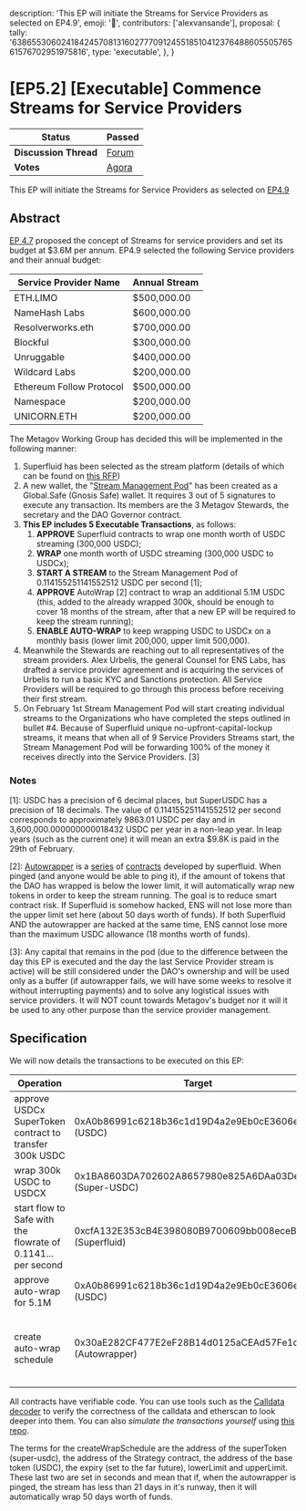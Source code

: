   description:
    'This EP will initiate the Streams for Service Providers as selected on EP4.9',
  emoji: '📖',
  contributors: ['alexvansande'],
  proposal: {
    tally:
      '63865530602418424570813160277709124551851041237648860550576561576702951975816',
    type: 'executable',
  },
}

# [EP5.2] [Executable] Commence Streams for Service Providers

| **Status**            | Passed                                                                                                                    |
| --------------------- | ------------------------------------------------------------------------------------------------------------------------- |
| **Discussion Thread** | [Forum](https://discuss.ens.domains/t/ep5-2-executable-commence-streams-for-service-providers/18615)                      |
| **Votes**             | [Agora](https://agora.ensdao.org/proposals/63865530602418424570813160277709124551851041237648860550576561576702951975816) |

This EP will initiate the Streams for Service Providers as selected on [EP4.9](https://docs.ens.domains/dao/proposals/4.9)

## Abstract

[EP 4.7](https://docs.ens.domains/dao/proposals/4.7) proposed the concept of Streams for service providers and set its budget at $3.6M per annum. EP4.9 selected the following Service providers and their annual budget:

| Service Provider Name    | Annual Stream |
| ------------------------ | ------------- |
| ETH.LIMO                 | $500,000.00   |
| NameHash Labs            | $600,000.00   |
| Resolverworks.eth        | $700,000.00   |
| Blockful                 | $300,000.00   |
| Unruggable               | $400,000.00   |
| Wildcard Labs            | $200,000.00   |
| Ethereum Follow Protocol | $500,000.00   |
| Namespace                | $200,000.00   |
| UNICORN.ETH              | $200,000.00   |

The Metagov Working Group has decided this will be implemented in the following manner:

1. Superfluid has been selected as the stream platform (details of which can be found on [this RFP](https://discuss.ens.domains/t/rfp-stream-platform-for-ens-service-providers/18448))
2. A new wallet, the "[Stream Management Pod](https://app.safe.global/settings/setup?safe=eth:0xB162Bf7A7fD64eF32b787719335d06B2780e31D1)" has been created as a Global.Safe (Gnosis Safe) wallet. It requires 3 out of 5 signatures to execute any transaction. Its members are the 3 Metagov Stewards, the secretary and the DAO Governor contract.
3. **This EP includes 5 Executable Transactions**, as follows:
   1. **APPROVE** Superfluid contracts to wrap one month worth of USDC streaming (300,000 USDC);
   2. **WRAP** one month worth of USDC streaming (300,000 USDC to USDCx);
   3. **START A STREAM** to the Stream Management Pod of 0.114155251141552512 USDC per second [1];
   4. **APPROVE** AutoWrap [2] contract to wrap an additional 5.1M USDC (this, added to the already wrapped 300k, should be enough to cover 18 months of the stream, after that a new EP will be required to keep the stream running);
   5. **ENABLE AUTO-WRAP** to keep wrapping USDC to USDCx on a monthly basis (lower limit 200,000, upper limit 500,000).
4. Meanwhile the Stewards are reaching out to all representatives of the stream providers. Alex Urbelis, the general Counsel for ENS Labs, has drafted a service provider agreement and is acquiring the services of Urbelis to run a basic KYC and Sanctions protection. All Service Providers will be required to go through this process before receiving their first stream.
5. On February 1st Stream Management Pod will start creating individual streams to the Organizations who have completed the steps outlined in bullet #4. Because of Superfluid unique no-upfront-capital-lockup streams, it means that when all of 9 Service Providers Streams start, the Stream Management Pod will be forwarding 100% of the money it receives directly into the Service Providers. [3]

### Notes

[1]: USDC has a precision of 6 decimal places, but SuperUSDC has a precision of 18 decimals. The value of 0.114155251141552512 per second corresponds to approximately 9863.01 USDC per day and in 3,600,000.000000000018432 USDC per year in a non-leap year. In leap years (such as the current one) it will mean an extra $9.8K is paid in the 29th of February.

[2]: [Autowrapper](https://etherscan.io/address/0x1D65c6d3AD39d454Ea8F682c49aE7744706eA96d#code) is a [series](https://etherscan.io/address/0x30aE282CF477E2eF28B14d0125aCEAd57Fe1d7a1#code) of [contracts](https://etherscan.io/address/0x1D65c6d3AD39d454Ea8F682c49aE7744706eA96d#code) developed by superfluid. When pinged (and anyone would be able to ping it), if the amount of tokens that the DAO has wrapped is below the lower limit, it will automatically wrap new tokens in order to keep the stream running. The goal is to reduce smart contract risk. If Superfluid is somehow hacked, ENS will not lose more than the upper limit set here (about 50 days worth of funds). If both Superfluid AND the autowrapper are hacked at the same time, ENS cannot lose more than the maximum USDC allowance (18 months worth of funds).

[3]: Any capital that remains in the pod (due to the difference between the day this EP is executed and the day the last Service Provider stream is active) will be still considered under the DAO's ownership and will be used only as a buffer (if autowrapper fails, we will have some weeks to resolve it without interrupting payments) and to solve any logistical issues with service providers. It will NOT count towards Metagov's budget nor it will it be used to any other purpose than the service provider management.

## Specification

We will now details the transactions to be executed on this EP:

| Operation                                                    | Target                                                   | Decoded Calldata                                                                                                                                                                                                                             | Raw Calldata                                                                                                                                                                                                                                                                                                                                                                                                 |
| ------------------------------------------------------------ | -------------------------------------------------------- | -------------------------------------------------------------------------------------------------------------------------------------------------------------------------------------------------------------------------------------------- | ------------------------------------------------------------------------------------------------------------------------------------------------------------------------------------------------------------------------------------------------------------------------------------------------------------------------------------------------------------------------------------------------------------ |
| approve USDCx SuperToken contract to transfer 300k USDC      | 0xA0b86991c6218b36c1d19D4a2e9Eb0cE3606eB48 (USDC)        | `function approve(address 0x1BA8603DA702602A8657980e825A6DAa03Dee93a, uint256 300000000000)`                                                                                                                                                 | 0x095ea7b30000000000000000000000001ba8603da702602a8657980e825a6daa03dee93a00000000000000000000000000000000000000000000000000000045d964b800                                                                                                                                                                                                                                                                   |
| wrap 300k USDC to USDCX                                      | 0x1BA8603DA702602A8657980e825A6DAa03Dee93a (Super-USDC)  | `function upgrade(uint256 300000000000000000000000)`                                                                                                                                                                                         | 0x45977d03000000000000000000000000000000000000000000003f870857a3e0e3800000                                                                                                                                                                                                                                                                                                                                   |
| start flow to Safe with the flowrate of 0.1141... per second | 0xcfA132E353cB4E398080B9700609bb008eceB125 (Superfluid)  | `function setFlowrate(address 0x1BA8603DA702602A8657980e825A6DAa03Dee93a, address 0xB162Bf7A7fD64eF32b787719335d06B2780e31D1, int96 114155251141552512) `                                                                                    | 0x57e6aa360000000000000000000000001ba8603da702602a8657980e825a6daa03dee93a000000000000000000000000b162bf7a7fd64ef32b787719335d06b2780e31d100000000000000000000000000000000000000000000000001958f989989a980                                                                                                                                                                                                   |
| approve auto-wrap for 5.1M                                   | 0xA0b86991c6218b36c1d19D4a2e9Eb0cE3606eB48 (USDC)        | `function approve(address 0x1D65c6d3AD39d454Ea8F682c49aE7744706eA96d, uint256 5100000000000`                                                                                                                                                 | `0x095ea7b30000000000000000000000001d65c6d3ad39d454ea8f682c49ae7744706ea96d000000000000000000000000000000000000000000000000000004a36fb03800`                                                                                                                                                                                                                                                                 |
| create auto-wrap schedule                                    | 0x30aE282CF477E2eF28B14d0125aCEAd57Fe1d7a1 (Autowrapper) | `function createWrapSchedule (address 0x1BA8603DA702602A8657980e825A6DAa03Dee93a, address 0x1D65c6d3AD39d454Ea8F682c49aE7744706eA96d, address 0xA0b86991c6218b36c1d19D4a2e9Eb0cE3606eB48, uint64 3000000000, uint64 1814400, uint64 4320000` | `0x5626f9e60000000000000000000000001ba8603da702602a8657980e825a6daa03dee93a0000000000000000000000001d65c6d3ad39d454ea8f682c49ae7744706ea96d000000000000000000000000a0b86991c6218b36c1d19d4a2e9eb0ce3606eb4800000000000000000000000000000000000000000000000000000000b2d05e0000000000000000000000000000000000000000000000000000000000001baf80000000000000000000000000000000000000000000000000000000000041eb00` |

All contracts have verifiable code. You can use tools such as the [Calldata decoder](https://tools.deth.net/calldata-decoder) to verify the correctness of the calldata and etherscan to look deeper into them. You can also _simulate the transactions yourself_ using [this repo](https://github.com/d10r/ens-streams).

The terms for the createWrapSchedule are the address of the superToken (super-usdc), the address of the Strategy contract, the address of the base token (USDC), the expiry (set to the far future), lowerLimit and upperLimit. These last two are set in seconds and mean that if, when the autowrapper is pinged, the stream has less than 21 days in it's runway, then it will automatically wrap 50 days worth of funds.

